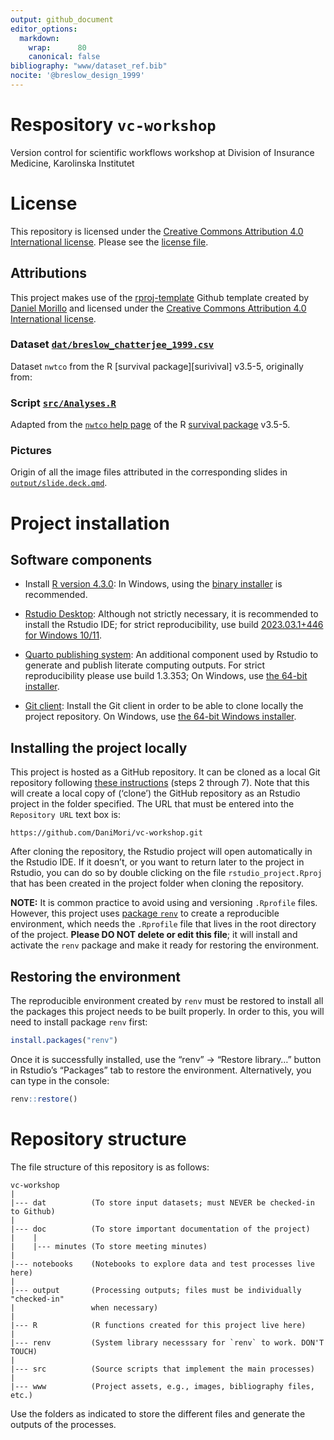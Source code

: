 ```yaml
---
output: github_document
editor_options:
  markdown:
    wrap:      80
    canonical: false
bibliography: "www/dataset_ref.bib"
nocite: '@breslow_design_1999'
---
```


# Respository `vc-workshop`

Version control for scientific workflows workshop at Division of Insurance
Medicine, Karolinska Institutet

# License

This repository is licensed under the
[Creative Commons Attribution 4.0 International license][license]. Please
see the [license file][licfile].

## Attributions

This project makes use of the [rproj-template][selflink] Github template created
by [Daniel Morillo][profile] and licensed under the 
[Creative Commons Attribution 4.0 International license][license].

[license]: https://creativecommons.org/licenses/by/4.0/

[licfile]: LICENSE.md

[choose]: https://choosealicense.com/

[selflink]: https://github.com/DaniMori/rproj-template

[profile]: https://github.com/DaniMori

### Dataset [`dat/breslow_chatterjee_1999.csv`][ds]

[ds]: dat/breslow_chatterjee_1999.csv

Dataset `nwtco` from the R [survival package][surivival]
v3.5-5, originally from:

[survival]: https://cran.r-project.org/package=survival

::: {#refs}
:::

### Script [`src/Analyses.R`][script]

[script]: src/Analyses.R

Adapted from the [`nwtco` help page][nwtco] of the R [survival package][survival]
v3.5-5.

[nwtco]: https://www.rdocumentation.org/packages/survival/versions/3.5-5/topics/nwtco

### Pictures

Origin of all the image files attributed in the corresponding slides in
[`output/slide.deck.qmd`][slides].

[slides]: output/slide.deck.qmd

# Project installation

## Software components

- Install [R version 4.3.0][R]:
  In Windows, using the [binary installer][inst] is recommended.

[R]: https://cran.rstudio.com/bin/windows/base/old/4.3.0/
[inst]: https://cran.rstudio.com/bin/windows/base/old/4.3.0/R-4.3.0-win.exe

- [Rstudio Desktop][RS]: Although not strictly necessary, it is recommended
  to install the Rstudio IDE; for strict reproducibility, use build
  [2023.03.1+446 for Windows 10/11][RSv].

[RS]: https://www.rstudio.com/products/rstudio/download/#download

[RSv]: https://download1.rstudio.org/electron/windows/RStudio-2023.03.1-446.exe

- [Quarto publishing system][Q]: An additional component used by Rstudio to
generate and publish literate computing outputs. For strict reproducibility
please use build 1.3.353; On Windows, use [the 64-bit installer][QW].

[Q]: https://quarto.org/

[QW]: https://github.com/quarto-dev/quarto-cli/releases/download/v1.3.353/quarto-1.3.353-win.msi

- [Git client][G]: Install the Git client in order to be able to clone locally
  the project repository.
  On Windows, use [the 64-bit Windows installer][GW].

[G]: https://git-scm.com/download

[GW]: https://github.com/git-for-windows/git/releases/download/v2.40.1.windows.1/Git-2.40.1-64-bit.exe

## Installing the project locally

This project is hosted as a GitHub repository.
It can be cloned as a local Git repository following [these instructions][CR]
(steps 2 through 7).
Note that this will create a local copy of ('clone') the GitHub repository as an
Rstudio project in the folder specified.
The URL that must be entered into the `Repository URL` text box is:

```
https://github.com/DaniMori/vc-workshop.git
```

[CR]: https://book.cds101.com/using-rstudio-server-to-clone-a-github-repo-as-a-new-project.html#step---2

After cloning the repository,
the Rstudio project will open automatically in the Rstudio IDE.
If it doesn't, or you want to return later to the project in Rstudio,
you can do so by double clicking on the file `rstudio_project.Rproj`
that has been created in the project folder when cloning the repository.

**NOTE:** It is common practice to avoid using and versioning `.Rprofile` files.
However, this project uses [package `renv`][renv]
to create a reproducible environment,
which needs the `.Rprofile` file that lives in the root directory of the
project. **Please DO NOT delete or edit this file**; it will install and
activate the `renv` package and make it ready for restoring the environment.

[renv]: https://cran.r-project.org/package=renv

## Restoring the environment

The reproducible environment created by `renv` must be restored to install all
the packages this project needs to be built properly. In order to this, you will
need to install package `renv` first:

```r
install.packages("renv")
```

Once it is successfully installed, use the "renv" -\> "Restore library..."
button in Rstudio's "Packages" tab to restore the environment. Alternatively,
you can type in the console:

```r         
renv::restore()
```

# Repository structure

The file structure of this repository is as follows:

```         
vc-workshop
|
|--- dat          (To store input datasets; must NEVER be checked-in to Github)
|
|--- doc          (To store important documentation of the project)
|    |
|    |--- minutes (To store meeting minutes)
|
|--- notebooks    (Notebooks to explore data and test processes live here)
|
|--- output       (Processing outputs; files must be individually "checked-in"
|                 when necessary)
|
|--- R            (R functions created for this project live here)
|
|--- renv         (System library necesssary for `renv` to work. DON'T TOUCH)
|
|--- src          (Source scripts that implement the main processes)
|
|--- www          (Project assets, e.g., images, bibliography files, etc.)
```

Use the folders as indicated to store the different files and generate the
outputs of the processes.
